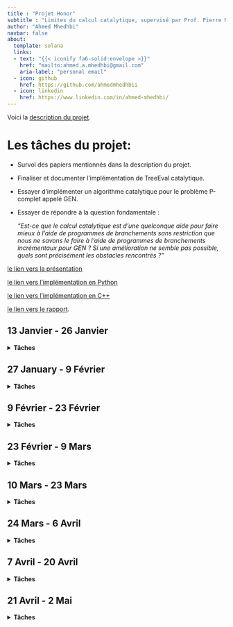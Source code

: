 ```yaml
---
title : "Projet Honor"
subtitle : "Limites du calcul catalytique, supervisé par Prof. Pierre McKenzie"
author: "Ahmed Mhedhbi"
navbar: false
about:
  template: solana
  links:
  - text: "{{< iconify fa6-solid:envelope >}}"
    href: "mailto:ahmed.a.mhedhbi@gmail.com"
    aria-label: "personal email"
  - icon: github
    href: https://github.com/ahmedmhedhbii
  - icon: linkedin
    href: https://www.linkedin.com/in/ahmed-mhedhbi/
---
```

Voici la [description du projet](assests/files/HonorA2025.pdf).

# Les tâches du projet:
- Survol des papiers mentionnés dans la description du projet.
- Finaliser et documenter l'implémentation de TreeEval catalytique.
- Essayer d'implémenter un algorithme catalytique pour le problème P-complet appelé GEN.
- Essayer de répondre à la question fondamentale :

  _"Est-ce que le calcul catalytique est d’une quelconque aide pour faire mieux à l’aide de programmes de branchements sans restriction que nous ne savons le faire à l’aide de programmes de branchements incrémentaux pour GEN ? Si une amélioration ne semble pas possible, quels sont précisément les obstacles rencontrés ?"_

[le lien vers la présentation](assests/files/projet_honor_presentation_.pdf)

[le lien vers l'implémentation en Python](treeEvalPy.qmd)

[le lien vers l'implémentation en C++](TreeEvalCpp.qmd)

[le lien vers le rapport](assests/files/projet_Honor_rapport_.pdf).



## 13 Janvier - 26 Janvier
<details>
<summary><strong>Tâches</strong></summary>

i. Lire les papiers [BCK+14] et [M23] ("Reuse Space" par Mertz).

</details>

## 27 January - 9 Février
<details>
<summary><strong>Tâches</strong></summary>

i. Relire [BCK+14] et faire les exercices de [M23].
ii. Lire [CM24]
iii. Faire le circuit Pour GEN.

</details>


## 9 Février - 23 Février
<details>
<summary><strong>Tâches</strong></summary>

i. Rédiger un document détaillé pour le circuit destiné à GEN, en démontrant aussi que le problème est P-complet (comme un exercice).
ii. Réaliser une rétro-ingénierie de TreeEval afin d'appliquer ses méthodes sur GEN.
iii. Lire Modern C par Jens Gustedt (3ème édition) pour refaire l'implémentation de TreeEval catalytique en C.

</details>


## 23 Février - 9 Mars
<details>
<summary><strong>Tâches</strong></summary>
i. Lire le papier d'Oded Goldreich, `` On the Cook-Mertz Tree Evaluation Procedure".
ii. Revoir le plan et opter finalement pour une implémentation en C++ (sinon le code serait difficile à manipuler pour les corps algèbriques).

</details>

## 10 Mars - 23 Mars
<details>
<summary><strong>Tâches</strong></summary>
i. Étudier le papier d'Oded Goldreich, "Solving Tree Evaluation in $\cal{o}(\log n \cdot log log n)$ Space" (ce qui ne semble pas vraiment utile pour le projet après tout).
ii. essayer de rafiner l'implementation l'algo de TreeEval en python.
</details>

## 24 Mars - 6 Avril
<details>
<summary><strong>Tâches</strong></summary>
i. Faire une passe le papier "Simulating Time With Square-Root Space*" (à finir la semaine prochaine).
ii. Finaliser l'implémentation de l'algorithme TreeEval en C++ (qui est déjà terminée et fonctionne comme prévu).
iii. S'approcher d'une solution pour GEN, qui pourrait être pertinente (par contre, il me manque un petit détail qui peut être aussi un grand détail).
</details>

## 7 Avril - 20 Avril
<details>
<summary><strong>Tâches</strong></summary>
- Raffiner l’implémentation de l’algorithme TreeEval en C++.
</details>

## 21 Avril - 2 Mai
<details>
<summary><strong>Tâches</strong></summary>
- Finaliser la rédaction du rapport.
</details>
